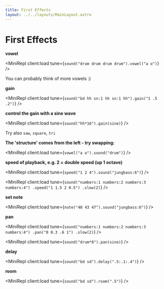 ```yaml
---
title: First Effects
layout: ../../layouts/MainLayout.astro
---
```



# First Effects

**vowel**

<MiniRepl client:load tune={`sound("drum drum drum drum").vowel("a o")`} />

You can probably think of more vowels :)

**gain**

<MiniRepl client:load tune={`sound("bd hh sn:1 hh sn:1 hh").gain("1 .5 .2")`} />

**control the gain with a sine wave**

<MiniRepl client:load tune={`sound("hh*16").gain(sine)`} />

Try also `saw`, `square`, `tri`

**The 'structure' comes from the left - try swapping:**

<MiniRepl client:load tune={`vowel("a o").sound("drum")`} />

**speed of playback, e.g. 2 = double speed (up 1 octave)**

<MiniRepl client:load tune={`speed("1 2 4").sound("jungbass:6")`} />

<MiniRepl
  client:load
  tune={`sound("numbers:1 numbers:2 numbers:3 numbers:4")
.speed("1 1.5 2 0.5")
.slow(2)`}
/>

**set note**

<MiniRepl client:load tune={`note("40 43 47").sound("jungbass:6")`} />

**pan**

<MiniRepl
  client:load
  tune={`sound("numbers:1 numbers:2 numbers:3 numbers:4")
.pan("0 0.3 .6 1")
.slow(2)`}
/>

<MiniRepl client:load tune={`sound("drum*8").pan(sine)`} />

**delay**

<MiniRepl client:load tune={`sound("bd sd").delay(".5:.1:.4")`} />

**room**

<MiniRepl client:load tune={`sound("bd sd").room(".5")`} />
